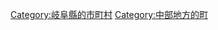 {{Commonscat|Kasamatsu, Gifu}}
{{Catmore}}

{{DEFAULTSORT:Kasamatsu}}
[[Category:岐阜縣的市町村|Category:岐阜縣的市町村]]
[[Category:中部地方的町|Category:中部地方的町]]
